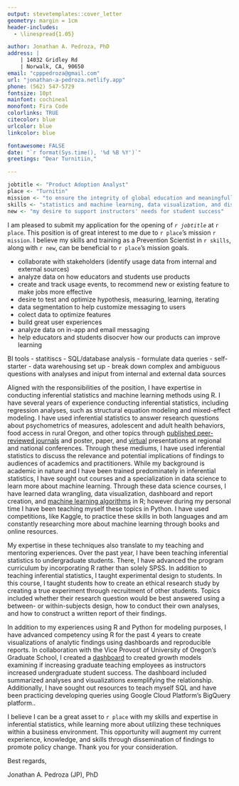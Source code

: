 ```yaml
---
output: stevetemplates::cover_letter
geometry: margin = 1cm
header-includes:
  - \linespread{1.05}

author: Jonathan A. Pedroza, PhD
address: |
    | 14032 Gridley Rd
    | Norwalk, CA, 90650
email: "cpppedroza@gmail.com"
url: "jonathan-a-pedroza.netlify.app"
phone: (562) 547-5729
fontsize: 10pt
mainfont: cochineal
monofont: Fira Code
colorlinks: TRUE
citecolor: blue
urlcolor: blue
linkcolor: blue

fontawesome: FALSE
date: "`r format(Sys.time(), '%d %B %Y')`"
greetings: "Dear Turnitiin,"

---
```


```r
jobtitle <- "Product Adoption Analyst"
place <- "Turnitin"
mission <- "to ensure the integrity of global education and meaningfully improve learning outcomes."
skills <- "statistics and machine learning, data visualization, and dissemination of analytic findings"
new <- "my desire to support instructors' needs for student success"
```

I am pleased to submit my application for the opening of *`r jobtitle`* at `r place`. This position is of great interest to me due to `r place`'s mission `r mission`. I believe my skills and training as a Prevention Scientist in `r skills`, along with `r new`, can be beneficial to `r place`'s mission goals. 

- collaborate with stakeholders (identify usage data from internal and external sources)
- analyze data on how educators and students use products
- create and track usage events, to recommend new or existing feature to make jobs more effective
- desire to test and optimize hypothesis, measuring, learning, iterating
- data segmentation to help customize messaging to users 
- colect data to optimize features
- build great user experiences
- analyze data on in-app and email messaging
- help educators and students disocver how our products can improve learning

BI tools
- statitiscs
- SQL/database analysis
- formulate data queries
- self-starter
- data warehousing set up
- break down complex and ambiguous questions with analyses and iniput from internal and external data sources


Aligned with the responsibilities of the position, I have expertise in conducting inferential statistics and machine learning methods using R. I have several years of experience conducting inferential statistics, including regression analyses, such as structural equation modeling and mixed-effect modeling. I have used inferential statistics to answer research questions about psychometrics of measures, adolescent and adult health behaviors, food access in rural Oregon, and other topics through [published peer-reviewed journals](https://scholar.google.com/citations?user=_LpAFsIAAAAJ&hl=en&oi=ao) and poster, paper, and [virtual](https://jonathan-a-pedroza.netlify.app/post/twitter-conference-presentation/) presentations at regional and national conferences. Through these mediums, I have used inferential statistics to discuss the relevance and potential implications of findings to audiences of academics and practitioners. While my background is academic in nature and I have been trained predominately in inferential statistics, I have sought out courses and a specialization in data science to learn more about machine learning. Through these data science courses, I have learned data wrangling, data visualization, dashboard and report creation, and [machine learning algorithms](https://jonathan-a-pedroza.netlify.app/post/training-testing-prophet-model/) in R; however during my personal time I have been teaching myself these topics in Python. I have used competitions, like Kaggle, to practice these skills in both languages and am constantly researching more about machine learning through books and online resources.  

My expertise in these techniques also translate to my teaching and mentoring experiences. Over the past year, I have been teaching inferential statistics to undergraduate students. There, I have advanced the program curriculum by incorporating R rather than solely SPSS. In addition to teaching inferential statistics, I taught experimental design to students. In this course, I taught students how to create an ethical research study by creating a true experiment through recruitment of other students. Topics included whether their research question would be best answered using a between- or within-subjects design, how to conduct their own analyses, and how to construct a written report of their findings. 

In addition to my experiences using R and Python for modeling purposes, I have advanced competency using R for the past 4 years to create visualizations of analytic findings using dashboards and reproducible reports. In collaboration with the Vice Provost of University of Oregon's Graduate School, I created a [dashboard](https://jpedroza1228.github.io/gradschool_dashboard/) to created growth models examining if increasing graduate teaching employees as instructors increased undergraduate student success. The dashboard included summarized analyses and visualizations exemplifying the relationship. Additionally, I have sought out resources to teach myself SQL and have been practicing developing queries using Google Cloud Platform's BigQuery platform..

I believe I can be a great asset to `r place` with my skills and expertise in inferential statistics, while learning more about utilizing these techniques within a business environment. This opportunity will augment my current experience, knowledge, and skills through dissemination of findings to promote policy change. Thank you for your consideration.

Best regards,

Jonathan A. Pedroza (JP), PhD
